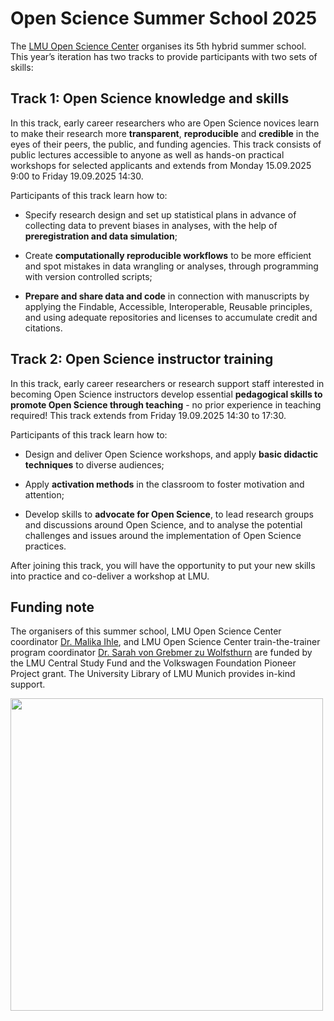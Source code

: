 # Open Science Summer School 2025

The [LMU Open Science Center](https://www.osc.uni-muenchen.de/index.html) organises its 5th hybrid summer school. This year's iteration has two tracks to provide participants with two sets of skills:

## Track 1: Open Science knowledge and skills

In this track, early career researchers who are Open Science novices learn to make their research more **transparent**, **reproducible** and **credible** in the eyes of their peers, the public, and funding agencies. This track consists of public lectures accessible to anyone as well as hands-on practical workshops for selected applicants and extends from Monday 15.09.2025 9:00 to Friday 19.09.2025 14:30.

Participants of this track learn how to:

-   Specify research design and set up statistical plans in advance of collecting data to prevent biases in analyses, with the help of **preregistration and data simulation**;

-   Create **computationally reproducible workflows** to be more efficient and spot mistakes in data wrangling or analyses, through programming with version controlled scripts;

-   **Prepare and share data and code** in connection with manuscripts by applying the Findable, Accessible, Interoperable, Reusable principles, and using adequate repositories and licenses to accumulate credit and citations.


## Track 2: Open Science instructor training

In this track, early career researchers or research support staff interested in becoming Open Science instructors develop essential **pedagogical skills to promote Open Science through teaching** - no prior experience in teaching required! This track extends from Friday 19.09.2025 14:30 to 17:30.

Participants of this track learn how to:

-   Design and deliver Open Science workshops, and apply **basic didactic techniques** to diverse audiences;

-   Apply **activation methods** in the classroom to foster motivation and attention;

-   Develop skills to **advocate for Open Science**, to lead research groups and discussions around Open Science, and to analyse the potential challenges and issues around the implementation of Open Science practices.

After joining this track, you will have the opportunity to put your new skills into practice and co-deliver a workshop at LMU.

## Funding note

The organisers of this summer school, LMU Open Science Center coordinator [Dr. Malika Ihle](https://www.osc.uni-muenchen.de/about_us/coordinator/index.html), and LMU Open Science Center train-the-trainer program coordinator [Dr. Sarah von Grebmer zu Wolfsthurn](https://www.osc.uni-muenchen.de/members/individual_members/lmu-members/wolfsthurn/index.html) are funded by the LMU Central Study Fund and the Volkswagen Foundation Pioneer Project grant. The University Library of LMU Munich provides in-kind support.

![](img/OSC-LMU-UB.png){fig-alt="OSC, LMU and UB logos" fig-align="center" width="500"}
